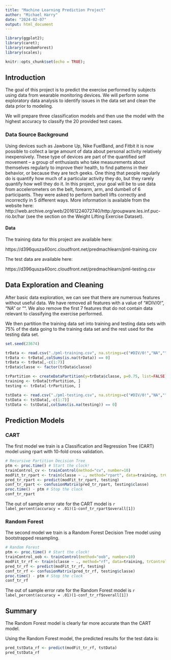 ```yaml
---
title: "Machine Learning Prediction Project"
author: "Michael Harry"
date: "2024-02-07"
output: html_document
---
```


```r
library(ggplot2);
library(caret);
library(randomForest)
library(scales);

knitr::opts_chunk$set(echo = TRUE);
```

## Introduction

The goal of this project is to predict the exercise performed by subjects using data from wearable monitoring devices. We will perform some exploratory data analysis to identify issues in the data set and clean the data prior to modeling.

We will prepare three classification models and then use the model with the highest accuracy to classify the 20 provided test cases.

### Data Source Background

Using devices such as Jawbone Up, Nike FuelBand, and Fitbit it is now possible to collect a large amount of data about personal activity relatively inexpensively. These type of devices are part of the quantified self movement – a group of enthusiasts who take measurements about themselves regularly to improve their health, to find patterns in their behavior, or because they are tech geeks. One thing that people regularly do is quantify how much of a particular activity they do, but they rarely quantify how well they do it. In this project, your goal will be to use data from accelerometers on the belt, forearm, arm, and dumbell of 6 participants. They were asked to perform barbell lifts correctly and incorrectly in 5 different ways. More information is available from the website here: 
http://web.archive.org/web/20161224072740/http:/groupware.les.inf.puc-rio.br/har
 (see the section on the Weight Lifting Exercise Dataset).

#### Data

The training data for this project are available here:

https://d396qusza40orc.cloudfront.net/predmachlearn/pml-training.csv

The test data are available here:

https://d396qusza40orc.cloudfront.net/predmachlearn/pml-testing.csv



## Data Exploration and Cleaning

After basic data exploration, we can see that there are numerous features without useful data. We have removed all features
with a value of "#DIV/0!", "NA" or "".  We also remove the first 7 features that do not contain data relevant to classifying
the exercise performed.

We then partition the training data set into training and testing data sets with 75% of the data going to the training
data set and the rest used for the testing data set.
```r
set.seed(23674)

trData <- read.csv("./pml-training.csv", na.strings=c("#DIV/0!","NA",""))
trData <- trData[,colSums(is.na(trData)) == 0]
trData <- trData[,-c(1:7)]
trData$classe <- factor(trData$classe)

trPartition <- createDataPartition(y=trData$classe, p=0.75, list=FALSE)
training <- trData[trPartition, ] 
testing <- trData[-trPartition, ]

tstData <- read.csv("./pml-testing.csv", na.strings=c("#DIV/0!","NA",""))
tstData <- tstData[,-c(1:7)]
tstData <- tstData[,colSums(is.na(testing)) == 0]
```

## Prediction Models

### CART
The first model we train is a Classification and Regression Tree (CART) model
using rpart with 10-fold cross validation.

```r
# Recursive Partition Decision Tree
ptm <- proc.time() # Start the clock!
trainControl_cv <- trainControl(method="cv", number=10)
modFit_tr_rpart <- train(classe ~ ., method="rpart", data=training, trControl=trainControl_cv)
pred_tr_rpart <- predict(modFit_tr_rpart, testing)
conf_tr_rpart <- confusionMatrix(pred_tr_rpart, testing$classe)
proc.time() - ptm # Stop the clock
conf_tr_rpart
```

The out of sample error rate for the CART model is `r label_percent(accuracy = .01)(1-conf_tr_rpart$overall[1])`

### Random Forest
The second model we train is a Random Forest Decision Tree model using
bootstrapped resampling.

```r
# Random Forest
ptm <- proc.time() # Start the clock!
trainControl_oob <- trainControl(method="oob", number=10)
modFit_tr_rf <- train(classe ~ ., method="rf", data=training, trControl=trainControl_oob)
pred_tr_rf <- predict(modFit_tr_rf, testing)
conf_tr_rf <- confusionMatrix(pred_tr_rf, testing$classe)
proc.time() - ptm # Stop the clock
conf_tr_rf
```

The out of sample error rate for the Random Forest model is `r label_percent(accuracy = .01)(1-conf_tr_rf$overall[1])`

## Summary
The Random Forest model is clearly far more accurate than the CART model.

Using the Random Forest model, the predicted results for the test data is:
```r
pred_tstData_rf <- predict(modFit_tr_rf, tstData)
pred_tstData_rf
```